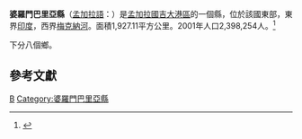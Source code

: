{{expand|time=2009-07-18T10:53:03+00:00}}
{{Infobox Bangladesh district
| name                    = 婆羅門巴里亞縣
| native_name             = ব্রাহ্মণবাড়িয়া
| image_skyline           =
| image_alt               =
| image_caption           =
| image_map               =Bangladesh Brahmanbaria District.png
| nickname                =
| motto                   =
| pushpin_label_position  = right
| latd  = 23.9528|latm  = |lats  = |latNS  =
| longd = 91.1167|longm = |longs = |longEW =
| coordinates_type        =
| coordinates_display     = inline,title
| coordinates_footnotes   =
| division_name           = [[吉大港區|吉大港區]]
| established_title       =
| established_date        =
| seat_type               =
| seat                    =
| leader_party            = BNP
| leader_title            =
| leader_name             =kabir ahamed
| leader_title1           =
| leader_name1            =kabir(bhadughar)
| area_footnotes          =
| area_total_km2          = 1927.11
| area_metro_km2          =
| area_note               = Bhadughar
  Meela                   = Bhadughar Boishahi Meela (14th Boishah)
| elevation_footnotes     =
| elevation_m             =
| population_footnotes    =
| population_total        = 2365880
| population_as_of        = 1991
| population_rank         =
| population_demonym      =
| population_note         =
| literacy_rate           = 26.6%
| postal_code             = 3400
| coast_km                =
| maplink                 =
| website                 = http://www.dcbrahmanbaria.gov.bd/
| footnotes               =
}}
'''婆羅門巴里亞縣'''（[[孟加拉語|孟加拉語]]：{{lang|bn|ভোলা জেলা}}）是[[孟加拉國|孟加拉國]][[吉大港區|吉大港區]]的一個縣，位於該國東部，東界[[印度|印度]]，西界[[梅克納河|梅克納河]]。面積1,927.11平方公里。2001年人口2,398,254人。<ref>{{cite web |url=http://www.bbs.gov.bd/dataindex/census/ce_uzila.pdf |title=Area, Population and Literacy Rate by Upazila/Thana-2001 |publisher=孟加拉國統計局 |accessyear= |format=PDF |deadurl=yes |archiveurl=https://web.archive.org/web/20070704141110/http://www.bbs.gov.bd/dataindex/census/ce_uzila.pdf |archivedate=2007-07-04 |access-date=2009-07-17 }}</ref>

下分八個鄉。

==參考文獻==
{{reflist}}


{{孟加拉行政區劃}}
{{婆罗门巴里亚县行政区划}}

[[Category:吉大港专区县份|B]]
[[Category:婆羅門巴里亞縣|Category:婆羅門巴里亞縣]]